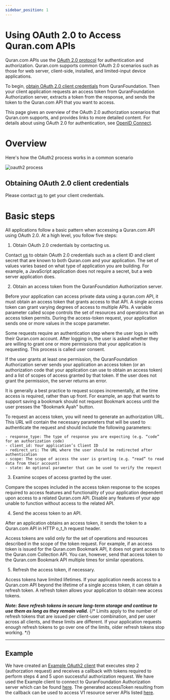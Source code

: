 ```yaml
---
sidebar_position: 1
---
```


# Using OAuth 2.0 to Access Quran.com APIs

Quran.com APIs use the [OAuth 2.0 protocol](https://www.rfc-editor.org/rfc/rfc6749) for authentication and authorization. Quran.com supports common OAuth 2.0 scenarios such as those for web server, client-side, installed, and limited-input device applications.

To begin, [obtain OAuth 2.0 client credentials](#obtaining-oauth-20-client-credentials) from QuranFoundation. Then your client application requests an access token from QuranFoundation Authorization server, extracts a token from the response, and sends the token to the Quran.com API that you want to access.

This page gives an overview of the OAuth 2.0 authorization scenarios that Quran.com supports, and provides links to more detailed content. For details about using OAuth 2.0 for authentication, see [OpenID Connect](/docs/tutorials/oidc/openid-connect).

# Overview

Here's how the OAuth2 process works in a common scenario

![oauth2 process](/img/oauth2-process.png)

## Obtaining OAuth 2.0 client credentials

Please contact [us](mailto:developers@quran.com) to get your client credentials.

# Basic steps

All applications follow a basic pattern when accessing a Quran.com API using OAuth 2.0. At a high level, you follow five steps:

1. Obtain OAuth 2.0 credentials by contacting us.

Contact [us](mailto:developers@quran.com) to obtain OAuth 2.0 credentials such as a client ID and client secret that are known to both Quran.com and your application. The set of values varies based on what type of application you are building. For example, a JavaScript application does not require a secret, but a web server application does.

2. Obtain an access token from the QuranFoundation Authorization server.

Before your application can access private data using a quran.com API, it must obtain an access token that grants access to that API. A single access token can grant varying degrees of access to multiple APIs. A variable parameter called scope controls the set of resources and operations that an access token permits. During the access-token request, your application sends one or more values in the scope parameter.

Some requests require an authentication step where the user logs in with their Quran.com account. After logging in, the user is asked whether they are willing to grant one or more permissions that your application is requesting. This process is called user consent.

If the user grants at least one permission, the QuranFoundation Authorization server sends your application an access token (or an authorization code that your application can use to obtain an access token) and a list of scopes of access granted by that token. If the user does not grant the permission, the server returns an error.

It is generally a best practice to request scopes incrementally, at the time access is required, rather than up front. For example, an app that wants to support saving a bookmark should not request Bookmark access until the user presses the "Bookmark Ayah" button.

To request an access token, you will need to generate an authorization URL. This URL will contain the necessary parameters that will be used to authenticate the request and should include the following parameters:

```
- response_type: The type of response you are expecting (e.g. “code” for an authorization code)
- client_id: Your application’s Client ID
- redirect_uri: The URL where the user should be redirected after authentication
- scope: The scope of access the user is granting (e.g. “read” to read data from their account)
- state: An optional parameter that can be used to verify the request
```

3. Examine scopes of access granted by the user.

Compare the scopes included in the access token response to the scopes required to access features and functionality of your application dependent upon access to a related Quran.com API. Disable any features of your app unable to function without access to the related API.

4. Send the access token to an API.

After an application obtains an access token, it sends the token to a Quran.com API in HTTP o_t_h request header.

Access tokens are valid only for the set of operations and resources described in the scope of the token request. For example, if an access token is issued for the Quran.com Bookmark API, it does not grant access to the Quran.com Collection API. You can, however, send that access token to the Quran.com Bookmark API multiple times for similar operations.

5. Refresh the access token, if necessary.

Access tokens have limited lifetimes. If your application needs access to a Quran.com API beyond the lifetime of a single access token, it can obtain a refresh token. A refresh token allows your application to obtain new access tokens.

**_Note: Save refresh tokens in secure long-term storage and continue to use them as long as they remain valid._**
{/* Limits apply to the number of refresh tokens that are issued per client-user combination, and per user across all clients, and these limits are different. If your application requests enough refresh tokens to go over one of the limits, older refresh tokens stop working. */}

---

## Example

We have created an [Example OAuth2 client](https://github.com/quran/quran-oauth2-example) that executes step 2 (authorzation request) and receives a callback with tokens required to perform steps 4 and 5 upon successful authorization request. We have used the Example client to connect to QuranFoundation Authorization server which can be found [here](https://oauth2-client-example.quran.foundation/). The generated accessToken resulting from the callback can be used to access V1 resource server APIs listed [here](/docs/category/auth-api).
